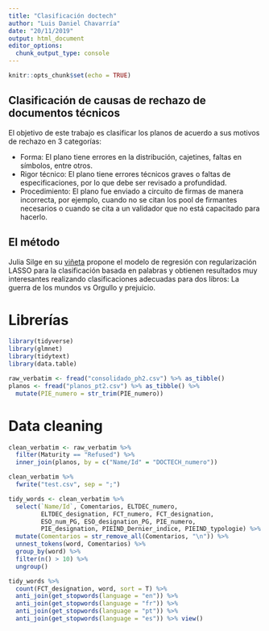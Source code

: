 ---
title: "Clasificación doctech"
author: "Luis Daniel Chavarría"
date: "20/11/2019"
output: html_document
editor_options: 
  chunk_output_type: console
---

```{r setup, include=FALSE}
knitr::opts_chunk$set(echo = TRUE)
```

## Clasificación de causas de rechazo de documentos técnicos

El objetivo de este trabajo es clasificar los planos de acuerdo a sus motivos de rechazo en 3 categorías: 

- Forma: El plano tiene errores en la distribución, cajetines, faltas en símbolos, entre otros.
- Rigor técnico: El plano tiene errores técnicos graves o faltas de especificaciones, por lo que debe ser revisado a profundidad.
- Procedimiento: El plano fue enviado a circuito de firmas de manera incorrecta, por ejemplo, cuando no se citan los pool de firmantes necesarios o cuando se cita a un validador que no está capacitado para hacerlo.

## El método

Julia Silge en su [viñeta](https://www.r-bloggers.com/text-classification-with-tidy-data-principles/) propone el modelo de regresión  con regularización LASSO para la clasificación basada en palabras y obtienen resultados muy interesantes realizando clasificaciones adecuadas para dos libros: La guerra de los mundos vs Orgullo y prejuicio.

# Librerías

```{r}
library(tidyverse)
library(glmnet)
library(tidytext)
library(data.table)

raw_verbatim <- fread("consolidado_ph2.csv") %>% as_tibble()
planos <- fread("planos_pt2.csv") %>% as_tibble() %>% 
  mutate(PIE_numero = str_trim(PIE_numero))
```

# Data cleaning

```{r}
clean_verbatim <- raw_verbatim %>% 
  filter(Maturity == "Refused") %>% 
  inner_join(planos, by = c("Name/Id" = "DOCTECH_numero"))

clean_verbatim %>% 
  fwrite("test.csv", sep = ";")
```


```{r}
tidy_words <- clean_verbatim %>% 
  select(`Name/Id`, Comentarios, ELTDEC_numero, 
         ELTDEC_designation, FCT_numero, FCT_designation, 
         ESO_num_PG, ESO_designation_PG, PIE_numero, 
         PIE_designation, PIEIND_Dernier_indice, PIEIND_typologie) %>% 
  mutate(Comentarios = str_remove_all(Comentarios, "\n")) %>% 
  unnest_tokens(word, Comentarios) %>%
  group_by(word) %>% 
  filter(n() > 10) %>% 
  ungroup()
```


```{r}
tidy_words %>% 
  count(FCT_designation, word, sort = T) %>% 
  anti_join(get_stopwords(language = "en")) %>% 
  anti_join(get_stopwords(language = "fr")) %>% 
  anti_join(get_stopwords(language = "pt")) %>% 
  anti_join(get_stopwords(language = "es")) %>% view()
```

